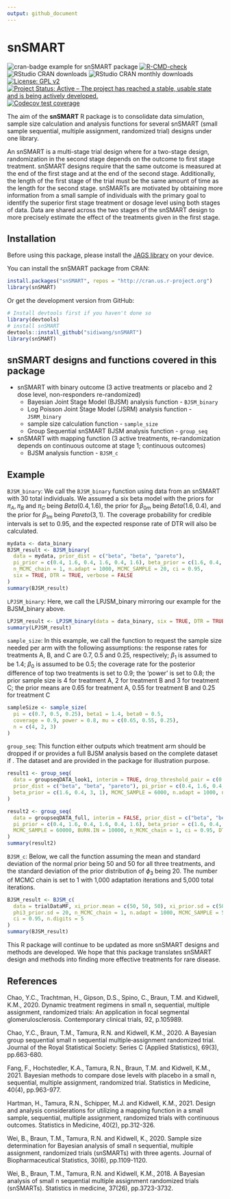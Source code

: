 ```yaml
---
output: github_document
---
```


# snSMART
<!-- badges: start -->
![cran-badge example for snSMART package](http://www.r-pkg.org/badges/version/snSMART)
[![R-CMD-check](https://github.com/sidiwang/snSMART/actions/workflows/R-CMD-check.yaml/badge.svg)](https://github.com/sidiwang/snSMART/actions/workflows/R-CMD-check.yaml)
![RStudio CRAN downloads](http://cranlogs.r-pkg.org/badges/grand-total/snSMART)
![RStudio CRAN monthly downloads](http://cranlogs.r-pkg.org/badges/snSMART)
[![License: GPL v2](https://img.shields.io/badge/License-GPL_v2-blue.svg)](https://www.gnu.org/licenses/old-licenses/gpl-2.0.en.html)
[![Project Status: Active – The project has reached a stable, usable state and is being actively developed.](https://www.repostatus.org/badges/latest/active.svg)](https://www.repostatus.org/)
[![Codecov test coverage](https://codecov.io/gh/sidiwang/snSMART/branch/main/graph/badge.svg)](https://app.codecov.io/gh/sidiwang/snSMART?branch=main)
<!-- badges: end -->


The aim of the **snSMART** R package is to consolidate data simulation, sample size calculation and analysis functions for several snSMART (small sample sequential, multiple assignment, randomized trial) designs under one library.

An snSMART is a multi-stage trial design where for a two-stage design, randomization  in  the  second  stage  depends  on  the  outcome  to  first  stage  treatment. snSMART  designs  require  that  the  same  outcome  is measured at the end of the first stage and at the end of the second stage. Additionally, the length of the first stage of the trial must be the same amount of time as the length for the second stage. snSMARTs are motivated by obtaining more information from a small sample of individuals with the primary goal to identify the superior first stage treatment or dosage level using both stages of data.  Data are shared across the two stages of the snSMART design to more precisely estimate the effect of the treatments given in the first stage.

## Installation

Before using this package, please install the [JAGS library](https://sourceforge.net/projects/mcmc-jags/) on your device.

You can install the snSMART package from CRAN:
```r
install.packages("snSMART", repos = "http://cran.us.r-project.org")
library(snSMART)
```
Or get the development version from GitHub:
```r
# Install devtools first if you haven't done so
library(devtools)
# install snSMART
devtools::install_github("sidiwang/snSMART")
library(snSMART)
```


## snSMART designs and functions covered in this package

* snSMART with binary outcome (3 active treatments or placebo and 2 dose level, non-responders re-randomized)
  +   Bayesian Joint Stage Model (BJSM) analysis function - `BJSM_binary`
  +   Log Poisson Joint Stage Model (JSRM) analysis function - `JSRM_binary`
  +   sample size calculation function - `sample_size`
  +   Group Sequential snSMART BJSM analysis function - `group_seq`
* snSMART with mapping function (3 active treatments, re-randomization depends on continuous outcome at stage 1; continuous outcomes)
  +   BJSM analysis function - `BJSM_c`
  
## Example 
`BJSM_binary`:
We call the `BJSM_binary` function using data from an snSMART with 30 total individuals. We assumed a six beta model with the priors for $\pi_A, \pi_B$ and $\pi_C$ being $Beta(0.4, 1.6)$, the prior for $\beta_{0m}$ being $Beta(1.6, 0.4)$, and the prior for $\beta_{1m}$ being $Pareto(3, 1)$. The coverage probability for credible intervals is set to 0.95, and the expected response rate of DTR will also be calculated. 
```r
mydata <- data_binary
BJSM_result <- BJSM_binary(
  data = mydata, prior_dist = c("beta", "beta", "pareto"),
  pi_prior = c(0.4, 1.6, 0.4, 1.6, 0.4, 1.6), beta_prior = c(1.6, 0.4, 3, 1),
  n_MCMC_chain = 1, n.adapt = 1000, MCMC_SAMPLE = 20, ci = 0.95,
  six = TRUE, DTR = TRUE, verbose = FALSE
)
summary(BJSM_result)
```
`LPJSM_binary`:
Here, we call the LPJSM_binary mirroring our example for the BJSM_binary above.
```r
LPJSM_result <- LPJSM_binary(data = data_binary, six = TRUE, DTR = TRUE)
summary(LPJSM_result)
```
`sample_size`:
In this example, we call the function to request the sample size needed per arm with the following assumptions: the response rates for treatments A, B, and C are 0.7, 0.5 and 0.25, respectively; $\beta_1$ is assumed to be 1.4; $\beta_0$ is assumed to be 0.5; the coverage rate for the posterior difference of top two treatments is set to 0.9; the ‘power’ is set to 0.8; the prior sample size is 4 for treatment A, 2 for treatment B and 3 for treatment C; the prior means are 0.65 for treatment A, 0.55 for treatment B and 0.25 for treatment C
```r
sampleSize <- sample_size(
  pi = c(0.7, 0.5, 0.25), beta1 = 1.4, beta0 = 0.5,
  coverage = 0.9, power = 0.8, mu = c(0.65, 0.55, 0.25),
  n = c(4, 2, 3)
)
```
`group_seq`:
This function either outputs which treatment arm should be dropped if \code{interim = TRUE} or provides a full BJSM analysis based on the complete dataset if \code{interim = FALSE}. The dataset \code{groupseqDATA\_look1} and \code{groupseqDATA\_full} are provided in the \pkg{snSMART} package for illustration purpose. 
```r
result1 <- group_seq(
  data = groupseqDATA_look1, interim = TRUE, drop_threshold_pair = c(0.5, 0.4),
  prior_dist = c("beta", "beta", "pareto"), pi_prior = c(0.4, 1.6, 0.4, 1.6, 0.4, 1.6),
  beta_prior = c(1.6, 0.4, 3, 1), MCMC_SAMPLE = 6000, n.adapt = 1000, n_MCMC_chain = 1
)
```

```r
result2 <- group_seq(
  data = groupseqDATA_full, interim = FALSE, prior_dist = c("beta", "beta", "pareto"),
  pi_prior = c(0.4, 1.6, 0.4, 1.6, 0.4, 1.6), beta_prior = c(1.6, 0.4, 3, 1),
  MCMC_SAMPLE = 60000, BURN.IN = 10000, n_MCMC_chain = 1, ci = 0.95, DTR = TRUE
)
summary(result2)
```
`BJSM_c`:
Below, we call the function assuming the mean and standard deviation of the normal prior being 50 and 50 for all three treatments, and the standard deviation of the prior distribution of $\phi_3$ being 20. The number of MCMC chain is set to 1 with 1,000 adaptation iterations and 5,000 total iterations. 
```r
BJSM_result <- BJSM_c(
  data = trialDataMF, xi_prior.mean = c(50, 50, 50), xi_prior.sd = c(50, 50, 50),
  phi3_prior.sd = 20, n_MCMC_chain = 1, n.adapt = 1000, MCMC_SAMPLE = 5000, BURN.IN = 1000,
  ci = 0.95, n.digits = 5
)
summary(BJSM_result)
```
This R package will continue to be updated as more snSMART designs and methods are developed. We hope that this package translates snSMART design and methods into finding more effective treatments for rare disease.

## References

Chao, Y.C., Trachtman, H., Gipson, D.S., Spino, C., Braun, T.M. and Kidwell, K.M., 2020. Dynamic treatment regimens in small n, sequential, multiple assignment, randomized trials: An application in focal segmental glomerulosclerosis. Contemporary clinical trials, 92, p.105989.

Chao, Y.C., Braun, T.M., Tamura, R.N. and Kidwell, K.M., 2020. A Bayesian group sequential small n sequential multiple‐assignment randomized trial. Journal of the Royal Statistical Society: Series C (Applied Statistics), 69(3), pp.663-680.

Fang, F., Hochstedler, K.A., Tamura, R.N., Braun, T.M. and Kidwell, K.M., 2021. Bayesian methods to compare dose levels with placebo in a small n, sequential, multiple assignment, randomized trial. Statistics in Medicine, 40(4), pp.963-977.

Hartman, H., Tamura, R.N., Schipper, M.J. and Kidwell, K.M., 2021. Design and analysis considerations for utilizing a mapping function in a small sample, sequential, multiple assignment, randomized trials with continuous outcomes. Statistics in Medicine, 40(2), pp.312-326.

Wei, B., Braun, T.M., Tamura, R.N. and Kidwell, K., 2020. Sample size determination for Bayesian analysis of small n sequential, multiple assignment, randomized trials (snSMARTs) with three agents. Journal of Biopharmaceutical Statistics, 30(6), pp.1109-1120.

Wei, B., Braun, T.M., Tamura, R.N. and Kidwell, K.M., 2018. A Bayesian analysis of small n sequential multiple assignment randomized trials (snSMARTs). Statistics in medicine, 37(26), pp.3723-3732.
